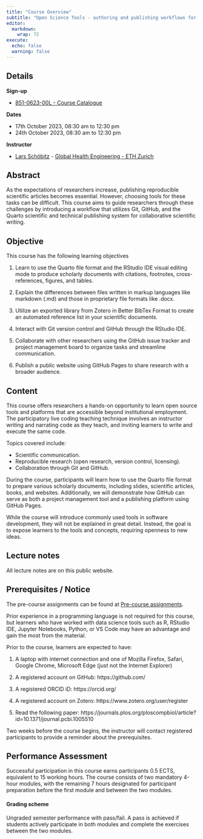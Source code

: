 ```yaml
---
title: "Course Overview"
subtitle: "Open Science Tools - authoring and publishing workflows for collaborative scientific writing"
editor: 
  markdown: 
    wrap: 72
execute: 
  echo: false
  warning: false
---
```


## Details

**Sign-up**

- [851-0623-00L - Course Catalogue](https://www.vorlesungen.ethz.ch/Vorlesungsverzeichnis/lerneinheit.view?lerneinheitId=174400&semkez=2023W&ansicht=LEHRVERANSTALTUNGEN&lang=en)

**Dates**

- 17th October 2023, 08:30 am to 12:30 pm
- 24th October 2023, 08:30 am to 12:30 pm

**Instructor**

- [Lars Schöbitz](https://ghe.ethz.ch/about/people/person-detail.MjkyODc2.TGlzdC80MTI2LC0xNDYwMDMwNTU3.html) - [Global Health Engineering - ETH Zurich](https://ghe.ethz.ch/)

## Abstract

As the expectations of researchers increase, publishing reproducible
scientific articles becomes essential. However, choosing tools for these
tasks can be difficult. This course aims to guide researchers through
these challenges by introducing a workflow that utilizes Git, GitHub,
and the Quarto scientific and technical publishing system for
collaborative scientific writing.

## Objective

This course has the following learning objectives

1.  Learn to use the Quarto file format and the RStudio IDE visual
    editing mode to produce scholarly documents with citations,
    footnotes, cross-references, figures, and tables.

2.  Explain the differences between files written in markup languages
    like markdown (.md) and those in proprietary file formats like
    .docx.

3.  Utilize an exported library from Zotero in Better BibTex Format to
    create an automated reference list in your scientific documents.

4.  Interact with Git version control and GitHub through the RStudio
    IDE.

5.  Collaborate with other researchers using the GitHub issue tracker
    and project management board to organize tasks and streamline
    communication.

6.  Publish a public website using GitHub Pages to share research with a
    broader audience.

## Content

This course offers researchers a hands-on opportunity to learn open
source tools and platforms that are accessible beyond institutional
employment. The participatory live coding teaching technique involves an
instructor writing and narrating code as they teach, and inviting
learners to write and execute the same code.

Topics covered include:

-   Scientific communication.
-   Reproducible research (open research, version control, licensing).
-   Collaboration through Git and GitHub.

During the course, participants will learn how to use the Quarto file
format to prepare various scholarly documents, including slides,
scientific articles, books, and websites. Additionally, we will
demonstrate how GitHub can serve as both a project management tool and a
publishing platform using GitHub Pages.

While the course will introduce commonly used tools in software
development, they will not be explained in great detail. Instead, the
goal is to expose learners to the tools and concepts, requiring openness
to new ideas.

## Lecture notes

All lecture notes are on this public website.

## Prerequisites / Notice

The pre-course assignments can be found at [Pre-course assignments](index.html).

Prior experience in a programming language is not required for this
course, but learners who have worked with data science tools such as R,
RStudio IDE, Jupyter Notebooks, Python, or VS Code may have an advantage
and gain the most from the material.

Prior to the course, learners are expected to have:

1.  A laptop with internet connection and one of Mozilla Firefox,
    Safari, Google Chrome, Microsoft Edge (just not the Internet
    Explorer)

2.  A registered account on GitHub: https://github.com/

3.  A registered ORCID iD: https://orcid.org/

4.  A registered account on Zotero: https://www.zotero.org/user/register

5.  Read the following paper:
    https://journals.plos.org/ploscompbiol/article?id=10.1371/journal.pcbi.1005510

Two weeks before the course begins, the instructor will contact
registered participants to provide a reminder about the prerequisites.

## Performance Assessment

Successful participation in this course earns participants 0.5 ECTS,
equivalent to 15 working hours. The course consists of two mandatory
4-hour modules, with the remaining 7 hours designated for participant
preparation before the first module and between the two modules. 

#### Grading scheme

Ungraded semester performance with pass/fail. A pass is achieved if students actively participate in both modules and complete the exercises between the two modules. 
